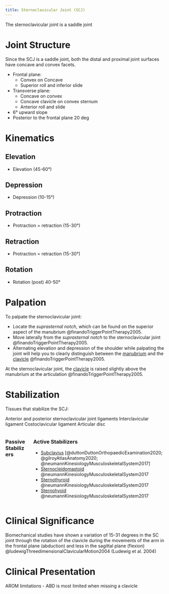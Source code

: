 ```yaml
---
title: Sternoclavicular Joint (SCJ)
---
```



The sternoclavicular joint is a saddle joint


# Joint Structure

Since the SCJ is a saddle joint, both the distal and proximal joint surfaces have concave and convex facets.

- Frontal plane: 
    - Convex on Concave
    - Superior roll and inferior slide
- Transverse plane:
    - Concave on convex
    - Concave clavicle on convex sternum 
    - Anterior roll and slide


- 6&deg; upward slope
- Posterior to the frontal plane 20 deg

# Kinematics

## Elevation

- Elevation (45-60&deg;)

## Depression

- Depression (10-15&deg;)

## Protraction

- Protraction = retraction (15-30&deg;)

## Retraction

- Protraction = retraction (15-30&deg;)

## Rotation

- Rotation (post) 40-50&deg;




# Palpation {#palpation}

To palpate the sternoclavicular joint:

- Locate the *suprasternal notch*, which can be found on the superior aspect of the manubrium @finandoTriggerPointTherapy2005.
- Move laterally from the *suprasternal notch* to the sternoclavicular joint @finandoTriggerPointTherapy2005.
- Alternating elevation and depression of the shoulder while palpating the joint will help you to clearly distinguish between the [manubrium]({{< var ref-sternum-bone.manubrium >}}) and the [clavicle]({{< var ref-clavicle-bone.path >}}) @finandoTriggerPointTherapy2005.

::: {.callout-note}
At the sternoclavicular joint, the [clavicle]({{< var ref-clavicle-bone.path >}}) is raised slightly above the manubrium at the articulation @finandoTriggerPointTherapy2005.
:::


# Stabilization

Tissues that stabilize the SCJ:

Anterior and posterior sternoclavicular joint ligaments
Interclavicular ligament
Costoclavicular ligament
Articular disc


::: {.columns}
::: {.column}
### Passive Stabilizers
:::
::: {.column}
### Active Stabilizers

- [Subclavius]({{< var ref-subclavius.path >}}) [@duttonDuttonOrthopaedicExamination2020; @gilroyAtlasAnatomy2020; @neumannKinesiologyMusculoskeletalSystem2017]
- [Sternocleidomastoid]({{< var ref-sternocleidomastoid.path >}}) @neumannKinesiologyMusculoskeletalSystem2017
- [Sternothyroid]({{< var ref-sternothyroid.path >}}) @neumannKinesiologyMusculoskeletalSystem2017
- [Sternohyoid]({{< var ref-sternohyoid.path >}}) @neumannKinesiologyMusculoskeletalSystem2017

:::
:::




# Clinical Significance

Biomechanical studies have shown a variation of 15-31 degrees in the SC joint through the rotation of the clavicle during the movements of the arm in the frontal plane (abduction) and less in the sagittal plane (flexion) @ludewigThreedimensionalClavicularMotion2004 (Ludewig et al. 2004)

# Clinical Presentation

AROM limitations 
- ABD is most limited when missing a clavicle